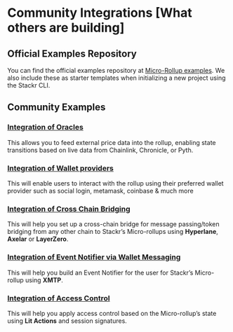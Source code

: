 # Community Integrations [What others are building]

## Official Examples Repository

You can find the official examples repository at [Micro-Rollup examples](https://github.com/stackrlabs/micro-rollup-examples). We also include these as starter templates when initializing a new project using the Stackr CLI.

## Community Examples

### [Integration of Oracles](https://github.com/Dhruv-2003/Oracles-mru-integration?tab=readme-ov-file)

This allows you to feed external price data into the rollup, enabling state transitions based on live data from Chainlink, Chronicle, or Pyth.

### [Integration of Wallet providers](https://github.com/Dhruv-2003/Walletprovider-mru-example?tab=readme-ov-file)

This will enable users to interact with the rollup using their preferred wallet provider such as social login, metamask, coinbase & much more

### [Integration of Cross Chain Bridging](https://github.com/Architsharma7/Bridges-Stackr)

This will help you set up a cross-chain bridge for message passing/token bridging from any other chain to Stackr’s Micro-rollups using **Hyperlane**, **Axelar** or **LayerZero**.

### [Integration of Event Notifier via Wallet Messaging](https://github.com/Architsharma7/XMTP-MRU)

This will help you build an Event Notifier for the user for Stackr’s Micro-rollup using **XMTP**.

### [Integration of Access Control](https://github.com/Architsharma7/Lit-Stackr)

This will help you apply access control based on the Micro-rollup’s state using **Lit Actions** and session signatures.